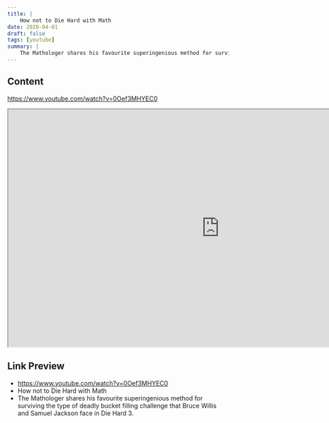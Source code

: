 ```yaml
---
title: |
    How not to Die Hard with Math
date: 2020-04-01
draft: false
tags: [youtube]
summary: |
    The Mathologer shares his favourite superingenious method for surviving the type of deadly bucket filling challenge that Bruce Willis and Samuel Jackson face in Die Hard 3.  Enjoy!
---
```


## Content

https://www.youtube.com/watch?v=0Oef3MHYEC0


<iframe
    width="960"
    height="540"
    src="https://www.youtube.com/embed/0Oef3MHYEC0"
    title="How not to Die Hard with Math"
    allow="accelerometer; autoplay; clipboard-write; encrypted-media; gyroscope; picture-in-picture; web-share"
    allowFullscreen
    >
</iframe>

## Link Preview

- https://www.youtube.com/watch?v=0Oef3MHYEC0
- How not to Die Hard with Math
- The Mathologer shares his favourite superingenious method for surviving the type of deadly bucket filling challenge that Bruce Willis and Samuel Jackson face in Die Hard 3.
